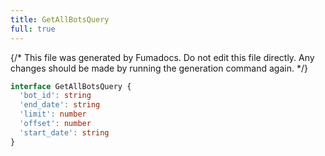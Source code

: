 ```yaml
---
title: GetAllBotsQuery
full: true
---
```


{/* This file was generated by Fumadocs. Do not edit this file directly. Any changes should be made by running the generation command again. */}



```typescript
interface GetAllBotsQuery {
  'bot_id': string
  'end_date': string
  'limit': number
  'offset': number
  'start_date': string
}
```
